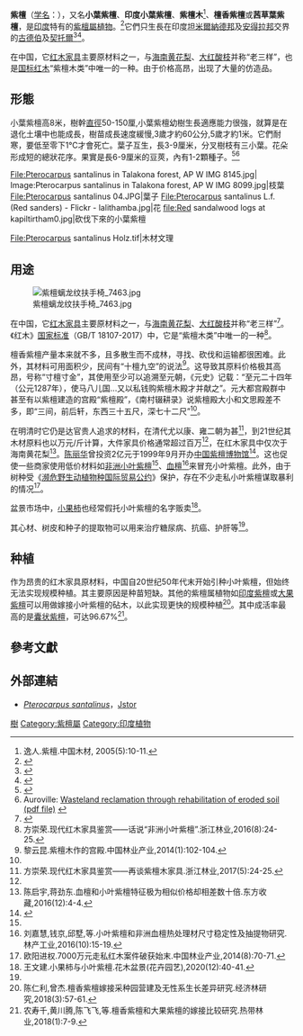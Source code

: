 {{ctm}}
{{not|印度紫檀}}
{{Speciesbox
| name = 小葉紫檀
| image = Pterocarpus santalinus - Köhler–s Medizinal-Pflanzen-114.jpg
| image_width = 250px
| image_caption = 《科勒藥用植物》(1897), <br>''Pterocarpus santalinus''
|status = EN
|status_system = IUCN3.1
|status_ref = <ref name="iucn status 13 November 2021">{{cite iucn |author=Ahmedullah, M. |date=2021 |title=''Pterocarpus santalinus'' |volume=2021 |page=e.T32104A187622484 |doi=10.2305/IUCN.UK.2021-1.RLTS.T32104A187622484.en |access-date=13 November 2021}}</ref>
| genus = Pterocarpus
| species = santalinus
| authority = [[小卡爾·林奈|L.f.]]
| synonyms = 
  {{Plainlist | style = margin-left: 1em; text-indent: -1em; |
*''Lingoum santalinum'' <small>(L.f.) Kuntze</small>
  }}
|synonyms_ref = <ref>{{cite web
|url=http://www.theplantlist.org/tpl1.1/record/ild-32307
|title=The Plant List: A Working List of All Plant Species
|accessdate=2014-09-30
|archive-date=2022-01-20
|archive-url=https://web.archive.org/web/20220120035006/http://www.theplantlist.org/tpl1.1/record/ild-32307
}}</ref>
|}}

'''紫檀'''（[[学名|学名]]：''{{lang|la|Pterocarpus santalinus}}''），又名'''小葉紫檀'''、'''印度小葉紫檀'''、'''紫檀木'''<ref>逸人.紫檀.中国木材, 2005(5):10-11.</ref>、'''檀香紫檀'''或'''茜草葉紫檀'''，是[[印度|印度]]特有的[[紫檀屬|紫檀屬]][[植物|植物]]。<ref name=ildis>{{Cite web|author=International Legume Database & Information Service|url=http://www.ildis.org/LegumeWeb?version~10.01&LegumeWeb&genus~Pterocarpus&species~santalinus|title=''Pterocarpus santalinus''|accessdate=2009-08-05|archive-date=2011-06-08|archive-url=https://web.archive.org/web/20110608080105/http://www.ildis.org/LegumeWeb?version~10.01&LegumeWeb&genus~Pterocarpus&species~santalinus|dead-url=no}}</ref>它們只生長在印度[[坦米爾納德邦|坦米爾納德邦]]及[[安得拉邦|安得拉邦]]交界的[[古德伯|古德伯]]及[[契托爾|契托爾]]<ref>{{cite web|author=Sumon K Chakrabarti|title=Verrappan dead but sandalwood smuggling continues|date=2009-03-12|url=http://ibnlive.in.com/news/verrappan-dead-but-sandalwood-smuggling-continues/87452-3.html|publisher=IBNlive.com|accessdate=2009-08-05|archive-date=2009-12-04|archive-url=https://web.archive.org/web/20091204053957/http://ibnlive.in.com/news/verrappan-dead-but-sandalwood-smuggling-continues/87452-3.html|dead-url=no}}</ref><ref name=ref1>{{Cite web|url=http://www.chinese-furniture.com/cgi-bin/ccf.cgi?stt=stp&pgn=newsletter_archive/newsletter_2.html&id=|title=Chinese Furniture.com newsletter; Volume 1, Number 2|accessdate=2007-04-05|archive-date=2007-02-06|archive-url=https://web.archive.org/web/20070206222621/http://www.chinese-furniture.com/cgi-bin/ccf.cgi?stt=stp&pgn=newsletter_archive%2Fnewsletter_2.html&id=|dead-url=no}}</ref>。

在中国，它[[红木家具|红木家具]]主要原材料之一，与[[海南黄花梨|海南黄花梨]]、[[大红酸枝|大红酸枝]]并称“老三样”，也是[[国标红木|国标红木]]“紫檀木类”中唯一的一种。由于价格高昂，出现了大量的仿造品。

==形態==
小葉紫檀高8米，樹幹[[直徑|直徑]]50-150厘,小葉紫檀幼樹生長適應能力很強，就算是在退化土壤中也能成長，樹苗成長速度緩慢,3歲才約60公分,5歲才約1米。它們耐寒，要低至零下1℃才會死亡。葉子互生，長3-9厘米，分叉樹枝有三小葉。花朵形成短的總狀花序。果實是長6-9厘米的豆莢，內有1-2顆種子。<ref>{{Cite web|publisher=Herbalcureindia|url=http://www.herbalcureindia.com/herbs/pterocarpus-santalinus.htm|title=''Pterocarpus santalinus''|accessdate=2009-08-05|archive-date=2010-03-28|archive-url=https://web.archive.org/web/20100328140503/http://www.herbalcureindia.com/herbs/pterocarpus-santalinus.htm|dead-url=no}}</ref><ref>Auroville: [http://tcdc.undp.org/sie/experiences/vol3/Wasteland%20reclamation.pdf Wasteland reclamation through rehabilitation of eroded soil (pdf file)] {{webarchive|url=https://web.archive.org/web/20070623115710/http://tcdc.undp.org/sie/experiences/vol3/Wasteland%20reclamation.pdf |date=2007-06-23 }}</ref>

<gallery>
File:Pterocarpus santalinus in Talakona forest, AP W IMG 8145.jpg|
Image:Pterocarpus santalinus in Talakona forest, AP W IMG 8099.jpg|枝葉
File:Pterocarpus santalinus 04.JPG|葉子
File:Pterocarpus santalinus L.f. (Red sanders) - Flickr - lalithamba.jpg|花
file:Red sandalwood logs at kapiltirtham0.jpg|砍伐下來的小葉紫檀

File:Pterocarpus santalinus Holz.tif|木材文理

</gallery>

==用途==

[[File:紫檀螭龙纹扶手椅_7463.jpg|thumb]]

在中国，它[[红木家具|红木家具]]主要原材料之一，与[[海南黄花梨|海南黄花梨]]、[[大红酸枝|大红酸枝]]并称“老三样”<ref name=福建>{{cite web|url=http://www.haisibot.com/news!show.action?id=8c75e902bb7044e3820b037ad02669df|title=最后的"老三样"：大红酸枝也已渐行渐远！红木资源渐趋枯竭，越发'疯狂'的木头|publisher=福建海丝木材与木制品交易中心|date=2017-06-09|access-date=2022-01-24|archive-date=2022-01-24|archive-url=https://web.archive.org/web/20220124093836/http://www.haisibot.com/news!show.action?id=8c75e902bb7044e3820b037ad02669df}}</ref>。《红木》[[中华人民共和国国家标准|国家标准]]（GB/T 18107-2017）中，它是“紫檀木类”中唯一的一种<ref name=方>方崇荣.现代红木家具鉴赏——话说“非洲小叶紫檀”.浙江林业,2016(8):24-25.</ref>。

檀香紫檀产量本来就不多，且多散生而不成林，寻找、砍伐和运输都很困难。此外，其材料可用面积少，民间有“十檀九空”的说法<ref name=黎>黎云昆.紫檀木作的宫殿.中国林业产业,2014(1):102-104.</ref>。这导致其原料价格极其高昂，号称“寸檀寸金”，其使用至少可以追溯至元朝，《元史》记载：“至元二十四年（公元1287年），使马八儿国...又以私钱购紫檀木殿才并献之”。元大都宫殿群中甚至有以紫檀建造的宫殿“紫檀殿”，《南村辍耕录》说紫檀殿大小和文思殿差不多，即“三间，前后轩，东西三十五尺，深七十二尺”<ref name=黎/>。

在明清时它仍是达官贵人追求的材料，在清代尤以康、雍二朝为甚<ref>方崇荣.现代红木家具鉴赏——再谈紫檀木家具.浙江林业,2017(5):24-25.</ref>，到21世纪其木材原料也以万元/斤计算，大件家具价格通常超过百万<ref name=福建/>，在红木家具中仅次于海南黄花梨<ref>陈启宇,蒋劲东.血檀和小叶紫檀特征极为相似价格却相差数十倍.东方收藏,2016(12):4-4.</ref>。[[陈丽华|陈丽华]]曾投资2亿元于1999年9月开办[[中国紫檀博物馆|中国紫檀博物馆]]<ref >{{cite web|url=http://culture.people.com.cn/BIG5/n1/2017/0731/c1013-29439264.html|title=中國紫檀博物館館長陳麗華的紫檀人生
|publisher=人民网|date=2017-07-31}}</ref>。这也促使一些商家使用低价材料如[[非洲小叶紫檀|非洲小叶紫檀]]<ref name=方/>、[[血檀|血檀]]<ref>刘嘉慧,钱京,邱墅,等.小叶紫檀和非洲血檀热处理材尺寸稳定性及抽提物研究.林产工业,2016(10):15-19.</ref>来冒充小叶紫檀。此外，由于树种受《[[濒危野生动植物种国际贸易公约|濒危野生动植物种国际贸易公约]]》保护，存在不少走私小叶紫檀谋取暴利的情况<ref>欧阳进权.7000万元走私红木案件破获始末.中国林业产业,2014(8):70-71.</ref>。

盆景市场中，[[小果柿|小果柿]]也经常假托小叶紫檀的名字贩卖<ref>王文建.小果柿与小叶紫檀.花木盆景(花卉园艺),2020(12):40-41.</ref>。

其心材、树皮和种子的提取物可以用来治疗糖尿病、抗癌、护肝等<ref name=嫁接/>。

==种植==
作为昂贵的红木家具原材料，中国自20世纪50年代末开始引种小叶紫檀，但始终无法实现规模种植。其主要原因是种苗短缺。其他的紫檀属植物如[[印度紫檀|印度紫檀]]或[[大果紫檀|大果紫檀]]可以用做嫁接小叶紫檀的砧木，以此实现更快的规模种植<ref name=嫁接>陈仁利,曾杰.檀香紫檀嫁接采种园营建及无性系生长差异研究.经济林研究,2018(3):57-61.</ref>。其中成活率最高的是[[囊状紫檀|囊状紫檀]]，可达96.67%<ref>农寿千,黄川腾,陈飞飞,等.檀香紫檀和大果紫檀的嫁接比较研究.热带林业,2018(1):7-9.</ref>。

==參考文獻==
{{reflist}}
==外部連結==
* [https://www.jstor.org/pss/594922 ''Pterocarpus santalinus'']，[[Jstor|Jstor]]
{{Commons category|Pterocarpus santalinus|position=left}}

{{Taxonbar|from=Q2392887}}

[[Category:藥用植物|樹]]
[[Category:紫檀屬|Category:紫檀屬]]
[[Category:印度植物|Category:印度植物]]